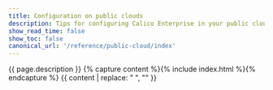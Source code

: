 ```yaml
---
title: Configuration on public clouds
description: Tips for configuring Calico Enterprise in your public cloud provider.
show_read_time: false
show_toc: false
canonical_url: '/reference/public-cloud/index'
---
```

{{ page.description }}
{% capture content %}{% include index.html %}{% endcapture %}
{{ content | replace: "    ", "" }}
